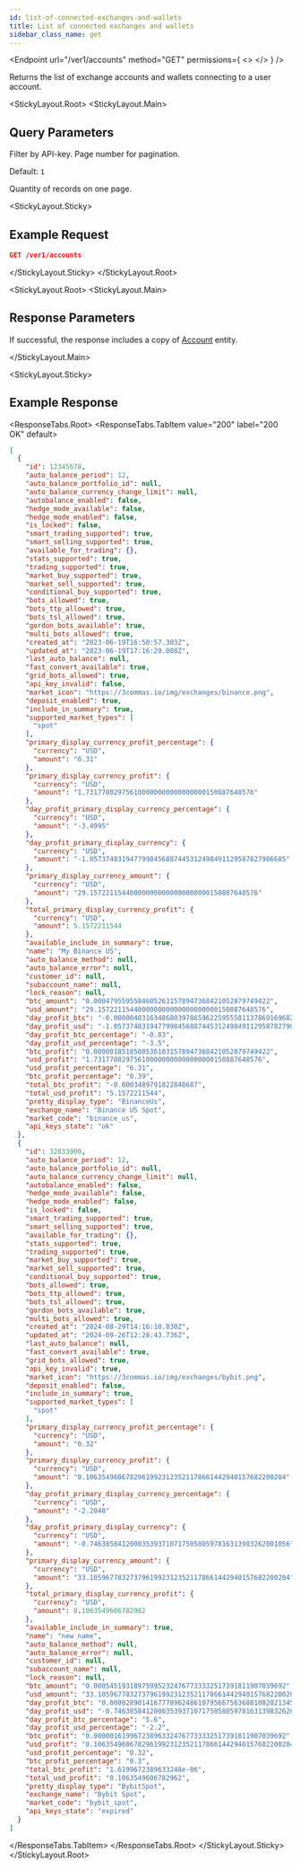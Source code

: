```yaml
---
id: list-of-connected-exchanges-and-wallets
title: List of connected exchanges and wallets
sidebar_class_name: get
---
```



<Endpoint
  url="/ver1/accounts"
  method="GET"
  permissions={
    <>
      <Permission title="Permission" description="ACCOUNTS_READ" />
      <Permission title="Security" description="SIGNED" />
    </>
  }
/>

Returns the list of exchange accounts and wallets connecting to a user account.

<Separator />

<StickyLayout.Root>
<StickyLayout.Main>

## Query Parameters

<ApiParam name='api_key' type='string' id="api_key">
  Filter by API-key.
</ApiParam>

<ApiParam name='page' type='integer' id="page">
  Page number for pagination. 
  
  Default: `1`
</ApiParam>

<ApiParam name='per_page' type='integer' id="page">
   Quantity of records on one page.

  <ParameterRange min={1} max={100} defaultVal={100} />
</ApiParam>
</StickyLayout.Main>

<StickyLayout.Sticky>

## Example Request

```json
GET /ver1/accounts
```
</StickyLayout.Sticky>
</StickyLayout.Root>

<StickyLayout.Root>
<StickyLayout.Main>

## Response Parameters 

If successful, the response includes a copy of [Account](/account/0_account_entity.mdx) entity.

</StickyLayout.Main>


<StickyLayout.Sticky>
## Example Response
<ResponseTabs.Root>
<ResponseTabs.TabItem value="200" label="200 OK" default>

```json
[
  {
    "id": 12345678,
    "auto_balance_period": 12,
    "auto_balance_portfolio_id": null,
    "auto_balance_currency_change_limit": null,
    "autobalance_enabled": false,
    "hedge_mode_available": false,
    "hedge_mode_enabled": false,
    "is_locked": false,
    "smart_trading_supported": true,
    "smart_selling_supported": true,
    "available_for_trading": {},
    "stats_supported": true,
    "trading_supported": true,
    "market_buy_supported": true,
    "market_sell_supported": true,
    "conditional_buy_supported": true,
    "bots_allowed": true,
    "bots_ttp_allowed": true,
    "bots_tsl_allowed": true,
    "gordon_bots_available": true,
    "multi_bots_allowed": true,
    "created_at": "2023-06-19T16:50:57.303Z",
    "updated_at": "2023-06-19T17:16:29.008Z",
    "last_auto_balance": null,
    "fast_convert_available": true,
    "grid_bots_allowed": true,
    "api_key_invalid": false,
    "market_icon": "https://3commas.io/img/exchanges/binance.png",
    "deposit_enabled": true,
    "include_in_summary": true,
    "supported_market_types": [
      "spot"
    ],
    "primary_display_currency_profit_percentage": {
      "currency": "USD",
      "amount": "6.31"
    },
    "primary_display_currency_profit": {
      "currency": "USD",
      "amount": "1.731778029756100000000000000000150887648576"
    },
    "day_profit_primary_display_currency_percentage": {
      "currency": "USD",
      "amount": "-3.4995"
    },
    "day_profit_primary_display_currency": {
      "currency": "USD",
      "amount": "-1.0573748319477998456887445312498491129587827906685"
    },
    "primary_display_currency_amount": {
      "currency": "USD",
      "amount": "29.157221154400000000000000000000150887648576"
    },
    "total_primary_display_currency_profit": {
      "currency": "USD",
      "amount": 5.1572211544
    },
    "available_include_in_summary": true,
    "name": "My Binance US",
    "auto_balance_method": null,
    "auto_balance_error": null,
    "customer_id": null,
    "subaccount_name": null,
    "lock_reason": null,
    "btc_amount": "0.00047955955846052631578947368421052879749422",
    "usd_amount": "29.157221154400000000000000000000150887648576",
    "day_profit_btc": "-0.000004031634868039786596225955581137869169682309539066",
    "day_profit_usd": "-1.0573748319477998456887445312498491129587827906685",
    "day_profit_btc_percentage": "-0.83",
    "day_profit_usd_percentage": "-3.5",
    "btc_profit": "0.00000185185085361031578947368421052879749422",
    "usd_profit": "1.731778029756100000000000000000150887648576",
    "usd_profit_percentage": "6.31",
    "btc_profit_percentage": "0.39",
    "total_btc_profit": "-0.0003489791822848687",
    "total_usd_profit": "5.1572211544",
    "pretty_display_type": "BinanceUs",
    "exchange_name": "Binance US Spot",
    "market_code": "binance_us",
    "api_keys_state": "ok"
  },
  {
    "id": 32833900,
    "auto_balance_period": 12,
    "auto_balance_portfolio_id": null,
    "auto_balance_currency_change_limit": null,
    "autobalance_enabled": false,
    "hedge_mode_available": false,
    "hedge_mode_enabled": false,
    "is_locked": false,
    "smart_trading_supported": true,
    "smart_selling_supported": true,
    "available_for_trading": {},
    "stats_supported": true,
    "trading_supported": true,
    "market_buy_supported": true,
    "market_sell_supported": true,
    "conditional_buy_supported": true,
    "bots_allowed": true,
    "bots_ttp_allowed": true,
    "bots_tsl_allowed": true,
    "gordon_bots_available": true,
    "multi_bots_allowed": true,
    "created_at": "2024-08-29T14:16:10.830Z",
    "updated_at": "2024-09-26T12:28:43.736Z",
    "last_auto_balance": null,
    "fast_convert_available": true,
    "grid_bots_allowed": true,
    "api_key_invalid": true,
    "market_icon": "https://3commas.io/img/exchanges/bybit.png",
    "deposit_enabled": false,
    "include_in_summary": true,
    "supported_market_types": [
      "spot"
    ],
    "primary_display_currency_profit_percentage": {
      "currency": "USD",
      "amount": "0.32"
    },
    "primary_display_currency_profit": {
      "currency": "USD",
      "amount": "0.10635496067829619923123521178661442940157682200204"
    },
    "day_profit_primary_display_currency_percentage": {
      "currency": "USD",
      "amount": "-2.2048"
    },
    "day_profit_primary_display_currency": {
      "currency": "USD",
      "amount": "-0.74638584120003539371071750580597816313983262001056"
    },
    "primary_display_currency_amount": {
      "currency": "USD",
      "amount": "33.10596778327379619923123521178661442940157682200204"
    },
    "total_primary_display_currency_profit": {
      "currency": "USD",
      "amount": 0.1063549606782962
    },
    "available_include_in_summary": true,
    "name": "new name",
    "auto_balance_method": null,
    "auto_balance_error": null,
    "customer_id": null,
    "subaccount_name": null,
    "lock_reason": null,
    "btc_amount": "0.000545193189759952324767733332517391811907039692",
    "usd_amount": "33.10596778327379619923123521178661442940157682200204",
    "day_profit_btc": "0.000028901416777896248610795667563688108202134512253672",
    "day_profit_usd": "-0.74638584120003539371071750580597816313983262001056",
    "day_profit_btc_percentage": "5.6",
    "day_profit_usd_percentage": "-2.2",
    "btc_profit": "0.000001619967238963324767733332517391811907039692",
    "usd_profit": "0.10635496067829619923123521178661442940157682200204",
    "usd_profit_percentage": "0.32",
    "btc_profit_percentage": "0.3",
    "total_btc_profit": "1.6199672389633248e-06",
    "total_usd_profit": "0.1063549606782962",
    "pretty_display_type": "BybitSpot",
    "exchange_name": "Bybit Spot",
    "market_code": "bybit_spot",
    "api_keys_state": "expired"
  }
]
```
  </ResponseTabs.TabItem>
</ResponseTabs.Root>
</StickyLayout.Sticky>
</StickyLayout.Root>
